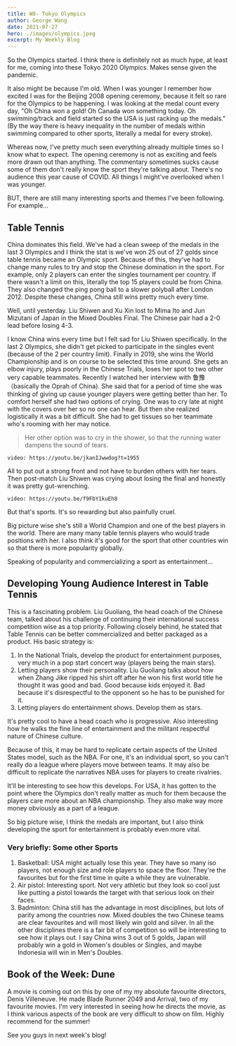 ```yaml
---
title: W8- Tokyo Olympics
author: George Wang
date: 2021-07-27
hero: ./images/olympics.jpeg
excerpt: My Weekly Blog
---
```


So the Olympics started. I think there is definitely not as much hype, at least for me, coming into these Tokyo 2020 Olympics. Makes sense given the pandemic. 

It also might be because I'm old. When I was younger I remember how excited I was for the Beijing 2008 opening ceremony, because it felt so rare for the Olympics to be happening. I was looking at the medal count every day, "Oh China won a gold! Oh Canada won something today. Oh swimming/track and field started so the USA is just racking up the medals."(By the way there is heavy inequality in the number of medals within swimming compared to other sports, literally a medal for every stroke). 

Whereas now, I've pretty much seen everything already multiple times so I know what to expect. The opening ceremony is not as exciting and feels more drawn out than anything. The commentary sometimes sucks cause some of them don't really know the sport they're talking about. There's no audience this year cause of COVID. All things I might've overlooked when I was younger. 

BUT, there are still many interesting sports and themes I've been following. For example...

## Table Tennis

China dominates this field. We've had a clean sweep of the medals in the last 3 Olympics and I think the stat is we've won 25 out of 27 golds since table tennis became an Olympic sport. Because of this, they've had to change many rules to try and stop the Chinese domination in the sport. For example, only 2 players can enter the singles tournament per country. If there wasn't a limit on this, literally the top 15 players could be from China. They also changed the ping pong ball to a slower polyball after London 2012. Despite these changes, China still wins pretty much every time. 

Well, until yesterday. Liu Shiwen and Xu Xin lost to Mima Ito and Jun Mizutani of Japan in the Mixed Doubles Final. The Chinese pair had a 2-0 lead before losing 4-3. 

I know China wins every time but I felt sad for Liu Shiwen specifically. In the last 2 Olympics, she didn't get picked to participate in the singles event (because of the 2 per country limit). Finally in 2019, she wins the World Championship and is on course to be selected this time around. She gets an elbow injury, plays poorly in the Chinese Trials, loses her spot to two other very capable teammates. Recently I watched her interview with 鲁豫 （basically the Oprah of China). She said that for a period of time she was thinking of giving up cause younger players were getting better than her. To comfort herself she had two options of crying. One was to cry late at night with the covers over her so no one can hear. But then she realized logistically it was a bit difficult. She had to get tissues so her teammate who's rooming with her may notice. 

> Her other option was to cry in the shower, so that the running water dampens the sound of tears.

`video: https://youtu.be/jkanIJwwdog?t=1955`

All to put out a strong front and not have to burden others with her tears. Then post-match Liu Shiwen was crying about losing the final and honestly it was pretty gut-wrenching. 

`video: https://youtu.be/f9FbY1kuEh8`

But that's sports. It's so rewarding but also painfully cruel. 

Big picture wise she's still a World Champion and one of the best players in the world. There are many many table tennis players who would trade positions with her. I also think it's good for the sport that other countries win so that there is more popularity globally.

Speaking of popularity and commercializing a sport as entertainment...

## Developing Young Audience Interest in Table Tennis

This is a fascinating problem. Liu Guoliang, the head coach of the Chinese team, talked about his challenge of continuing their international success competition wise as a top priority. Following closely behind, he stated that Table Tennis can be better commercialized and better packaged as a product. His basic strategy is:

1. In the National Trials, develop the product for entertainment purposes, very much in a pop start concert way (players being the main stars). 
2. Letting players show their personality. Liu Guoliang talks about how when Zhang Jike ripped his shirt off after he won his first world title he thought it was good and bad. Good because kids enjoyed it. Bad because it's disrespectful to the opponent so he has to be punished for it. 
3. Letting players do entertainment shows. Develop them as stars.

It's pretty cool to have a head coach who is progressive. Also interesting how he walks the fine line of entertainment and the militant respectful nature of Chinese culture. 

Because of this, it may be hard to replicate certain aspects of the United States model, such as the NBA. For one, it's an individual sport, so you can't really do a league where players move between teams. It may also be difficult to replicate the narratives NBA uses for players to create rivalries. 

It'll be interesting to see how this develops. For USA, it has gotten to the point where the Olympics don't really matter as much for them because the players care more about an NBA championship. They also make way more money obviously as a part of a league.

So big picture wise, I think the medals are important, but I also think developing the sport for entertainment is probably even more vital.

### Very briefly: Some other Sports

1. Basketball: USA might actually lose this year. They have so many iso players, not enough size and role players to space the floor. They're the favourites but for the first time in quite a while they are vulnerable.
2. Air pistol: Interesting sport. Not very athletic but they look so cool just like putting a pistol towards the target with that serious look on their faces.
3. Badminton: China still has the advantage in most disciplines, but lots of parity among the countries now. Mixed doubles the two Chinese teams are clear favourites and will most likely win gold and silver. In all the other disciplines there is a fair bit of competition so will be interesting to see how it plays out. I say China wins 3 out of 5 golds, Japan will probably win a gold in Women's doubles or Singles, and maybe Indonesia will win in Men's Doubles.

## Book of the Week: Dune

A movie is coming out on this by one of my my absolute favourite directors, Denis Villeneuve. He made Blade Runner 2049 and Arrival, two of my favourite movies. I'm very interested in seeing how he directs the movie, as I think various aspects of the book are very difficult to show on film. Highly recommend for the summer!

See you guys in next week's blog!

